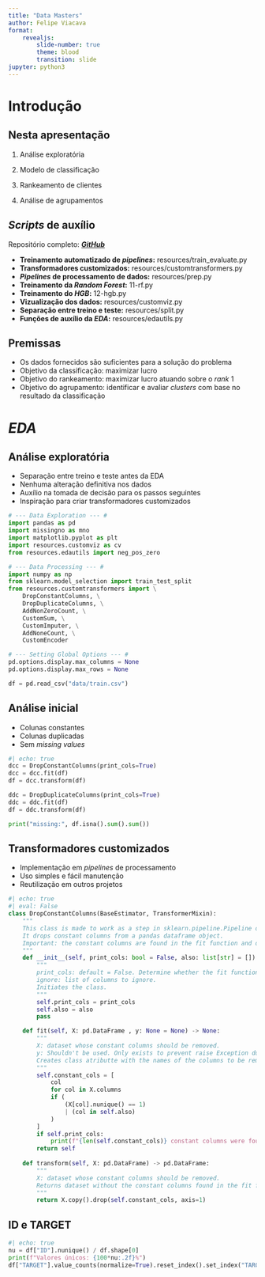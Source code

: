 ```yaml
---
title: "Data Masters"
author: Felipe Viacava
format:
    revealjs:
        slide-number: true
        theme: blood
        transition: slide
jupyter: python3
---
```

# Introdução {.smaller}

## Nesta apresentação {.smaller}

1. Análise exploratória

2. Modelo de classificação

3. Rankeamento de clientes

4. Análise de agrupamentos

## *Scripts* de auxílio {.smaller .scrollable}

Repositório completo: [***GitHub***](https://www.github.com/felipeviacava/data-masters-case)

- **Treinamento automatizado de *pipelines*:** resources/train_evaluate.py
- **Transformadores customizados:** resources/customtransformers.py
- ***Pipelines* de processamento de dados:** resources/prep.py
- **Treinamento da *Random Forest*:** 11-rf.py
- **Treinamento do *HGB*:** 12-hgb.py
- **Vizualização dos dados:** resources/customviz.py
- **Separação entre treino e teste:** resources/split.py
- **Funções de auxílio da *EDA*:** resources/edautils.py

## Premissas {.smaller}

- Os dados fornecidos são suficientes para a solução do problema
- Objetivo da classificação: maximizar lucro
- Objetivo do rankeamento: maximizar lucro atuando sobre o *rank* 1
- Objetivo do agrupamento: identificar e avaliar *clusters* com base no resultado da classificação

# *EDA* {.smaller}

## Análise exploratória {.smaller}

- Separação entre treino e teste antes da EDA
- Nenhuma alteração definitiva nos dados
- Auxílio na tomada de decisão para os passos seguintes
- Inspiração para criar transformadores customizados

```python
# --- Data Exploration --- #
import pandas as pd
import missingno as mno
import matplotlib.pyplot as plt
import resources.customviz as cv
from resources.edautils import neg_pos_zero

# --- Data Processing --- #
import numpy as np
from sklearn.model_selection import train_test_split
from resources.customtransformers import \
    DropConstantColumns, \
    DropDuplicateColumns, \
    AddNonZeroCount, \
    CustomSum, \
    CustomImputer, \
    AddNoneCount, \
    CustomEncoder

# --- Setting Global Options --- #
pd.options.display.max_columns = None
pd.options.display.max_rows = None

df = pd.read_csv("data/train.csv")
```

## Análise inicial {.smaller}

- Colunas constantes
- Colunas duplicadas
- Sem *missing values*

```python
#| echo: true
dcc = DropConstantColumns(print_cols=True)
dcc = dcc.fit(df)
df = dcc.transform(df)

ddc = DropDuplicateColumns(print_cols=True)
ddc = ddc.fit(df)
df = ddc.transform(df)

print("missing:", df.isna().sum().sum())
```

## Transformadores customizados {.smaller}

- Implementação em *pipelines* de processamento
- Uso simples e fácil manutenção
- Reutilização em outros projetos

```python
#| echo: true
#| eval: False
class DropConstantColumns(BaseEstimator, TransformerMixin):
    """
    This class is made to work as a step in sklearn.pipeline.Pipeline object.
    It drops constant columns from a pandas dataframe object.
    Important: the constant columns are found in the fit function and dropped in the transform function.
    """
    def __init__(self, print_cols: bool = False, also: list[str] = []) -> None:
        """
        print_cols: default = False. Determine whether the fit function should print the constant columns' names.
        ignore: list of columns to ignore.
        Initiates the class.
        """
        self.print_cols = print_cols
        self.also = also
        pass

    def fit(self, X: pd.DataFrame , y: None = None) -> None:
        """
        X: dataset whose constant columns should be removed.
        y: Shouldn't be used. Only exists to prevent raise Exception due to accidental input in a pipeline.
        Creates class atributte with the names of the columns to be removed in the transform function.
        """
        self.constant_cols = [
            col
            for col in X.columns
            if (
                (X[col].nunique() == 1)
                | (col in self.also)
            )
        ]
        if self.print_cols:
            print(f"{len(self.constant_cols)} constant columns were found.")
        return self
    
    def transform(self, X: pd.DataFrame) -> pd.DataFrame:
        """
        X: dataset whose constant columns should be removed.
        Returns dataset without the constant columns found in the fit function.
        """
        return X.copy().drop(self.constant_cols, axis=1)
```

## ID e TARGET {.smaller}

```python
#| echo: true
nu = df["ID"].nunique() / df.shape[0]
print(f"Valores únicos: {100*nu:.2f}%")
df["TARGET"].value_counts(normalize=True).reset_index().set_index("TARGET")
```


